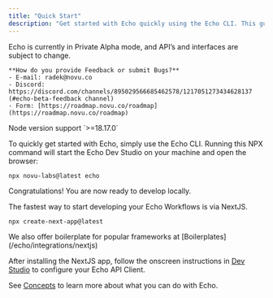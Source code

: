 ```yaml
---
title: "Quick Start"
description: "Get started with Echo quickly using the Echo CLI. This guide will help you get started with Echo and develop locally."
---
```


<Warning>
    Echo is currently in Private Alpha mode, and API’s and interfaces are subject to change.

    **How do you provide Feedback or submit Bugs?**
    - E-mail: radek@novu.co
    - Discord: https://discord.com/channels/895029566685462578/1217051273434628137 (#echo-beta-feedback channel)
    - Form: [https://roadmap.novu.co/roadmap](https://roadmap.novu.co/roadmap)
</Warning>

<Note>
    Node version support `>=18.17.0`
</Note>

To quickly get started with Echo, simply use the Echo CLI. Running this NPX command will start the Echo Dev Studio on your machine and open the browser:

```shell
npx novu-labs@latest echo
```

Congratulations! You are now ready to develop locally.

The fastest way to start developing your Echo Workflows is via NextJS.

```shell
npx create-next-app@latest
```

<Note>
    We also offer boilerplate for popular frameworks at [Boilerplates](/echo/integrations/nextjs)
</Note>

After installing the NextJS app, follow the onscreen instructions in [Dev Studio](/echo/concepts/studio) to configure your Echo API Client.

See [Concepts](/echo/concepts/workflows)  to learn more about what you can do with Echo.
